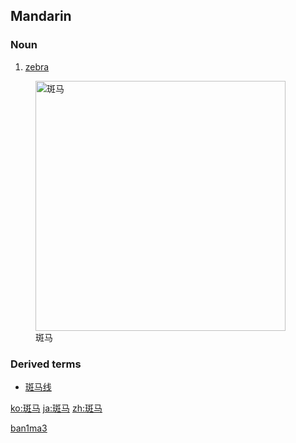 {{Hani-forms|[[斑]][[马]]|[[斑馬]]}}
==Mandarin==

===Noun===
{{cmn-noun|s|pin=bānmǎ|pint=ban1ma3|tra=斑馬|sim=斑马|rs=文08}}

# [[zebra]]

[[Image:Equus grevyi (aka).jpg|400px|thumb|right|斑马]]

===Derived terms===
* [[斑马线]]

[[Category:zh-cn:Mammals|ban1ma3]]

[[ko:斑马]]
[[ja:斑马]]
[[zh:斑马]]